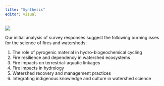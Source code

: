---
title: "Synthesis"
editor: visual
---

![](https://raw.githubusercontent.com/burning-issues/burn_iss_comm-assets/83f844809a2ad806420c6b20304cf6bd6378d5af/fires_burning_issues.png){fig-alt="Six burning issues in fire and watershed science" fig-align="center"}

Our initial analysis of survey responses suggest the following burning isses for the science of fires and watersheds: 

1. The role of pyrogenic material in hydro-biogeochemical cycling
2. Fire resilience and dependency in watershed ecosystems
3. Fire impacts on terrestrial-aquatic linkages
4. Fire impacts in hydrology
5. Watershed recovery and management practices
6. Integrating indigenous knowledge and culture in watershed science
